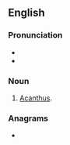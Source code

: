 {{also|acanth-}}
==English==

===Pronunciation===
* {{IPA|en|/əˈkænθ/}}
* {{rhymes|en|ænθ|s=2}}

===Noun===
{{en-noun}}

# [[acanthus|Acanthus]].

===Anagrams===
* {{anagrams|en|a=aachnt|Tanach}}